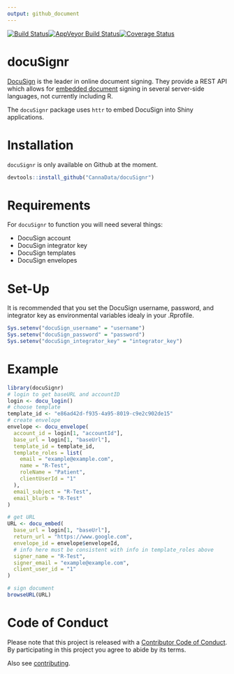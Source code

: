 ```yaml
---
output: github_document
---
```


[![Build Status](https://travis-ci.org/CannaData/docuSignr.svg?branch=master)](https://travis-ci.org/CannaData/docuSignr)[![AppVeyor Build Status](https://ci.appveyor.com/api/projects/status/github/CannaData/docuSignR?branch=master&svg=true)](https://ci.appveyor.com/project/CannaData/docuSignR)[![Coverage Status](https://img.shields.io/codecov/c/github/CannaData/docuSignr/master.svg)](https://codecov.io/github/CannaData/docuSignr?branch=master)

# docuSignr

[DocuSign](https://www.docusign.com/) is the leader in online document signing. They provide a REST API which allows for [embedded document](https://www.docusign.com/developer-center/recipes/signing-from-your-app) signing in several server-side languages, not currently including R. 

The `docuSignr` package uses `httr` to embed DocuSign into Shiny applications. 

# Installation

`docuSignr` is only available on Github at the moment.

```R
devtools::install_github("CannaData/docuSignr")
```

# Requirements

For `docuSignr` to function you will need several things:

- DocuSign account
- DocuSign integrator key
- DocuSign templates
- DocuSign envelopes

# Set-Up

It is recommended that you set the DocuSign username, password, and integrator key as environmental variables idealy in your .Rprofile.

```R
Sys.setenv("docuSign_username" = "username")
Sys.setenv("docuSign_password" = "password")
Sys.setenv("docuSign_integrator_key" = "integrator_key")
```

# Example

```R
library(docuSignr)
# login to get baseURL and accountID
login <- docu_login()
# choose template
template_id <- "e86ad42d-f935-4a95-8019-c9e2c902de15"
# create envelope
envelope <- docu_envelope(
  account_id = login[1, "accountId"],
  base_url = login[1, "baseUrl"],
  template_id = template_id,
  template_roles = list(
    email = "example@example.com",
    name = "R-Test",
    roleName = "Patient",
    clientUserId = "1"
  ),
  email_subject = "R-Test",
  email_blurb = "R-Test"
)

# get URL
URL <- docu_embed(
  base_url = login[1, "baseUrl"],
  return_url = "https://www.google.com",
  envelope_id = envelope$envelopeId,
  # info here must be consistent with info in template_roles above
  signer_name = "R-Test",
  signer_email = "example@example.com",
  client_user_id = "1"
)

# sign document
browseURL(URL)


```

# Code of Conduct

Please note that this project is released with a [Contributor Code of Conduct](CONDUCT.md). By participating in this project you agree to abide by its terms.

Also see [contributing](CONTRIBUTE.md).